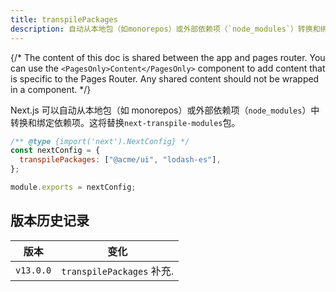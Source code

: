 ```yaml
---
title: transpilePackages
description: 自动从本地包（如monorepos）或外部依赖项（`node_modules`）转换和绑定依赖项。
---
```


{/* The content of this doc is shared between the app and pages router. You can use the `<PagesOnly>Content</PagesOnly>` component to add content that is specific to the Pages Router. Any shared content should not be wrapped in a component. */}

Next.js 可以自动从本地包（如 monorepos）或外部依赖项（`node_modules`）中转换和绑定依赖项。这将替换`next-transpile-modules`包。

```js filename="next.config.js"
/** @type {import('next').NextConfig} */
const nextConfig = {
  transpilePackages: ["@acme/ui", "lodash-es"],
};

module.exports = nextConfig;
```

## 版本历史记录

| 版本      | 变化                      |
| --------- | ------------------------- |
| `v13.0.0` | `transpilePackages` 补充. |
